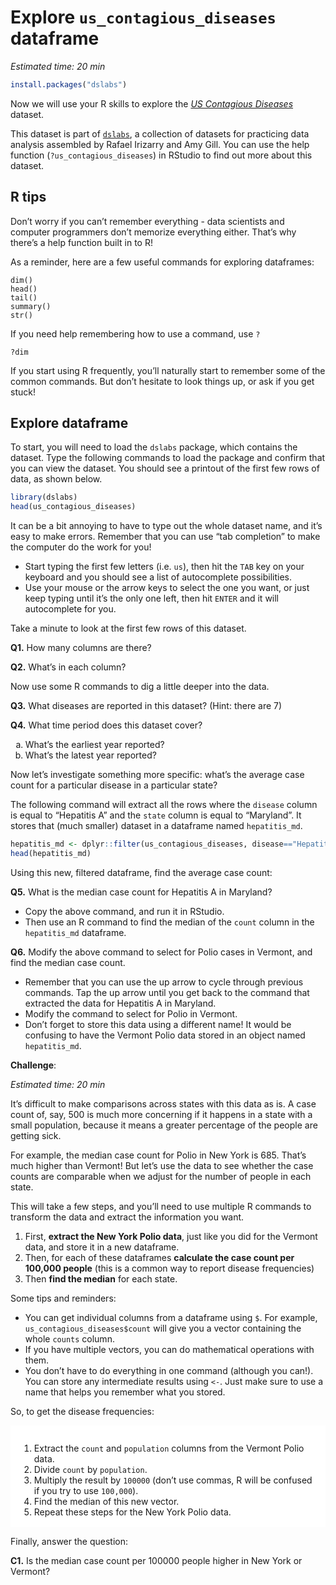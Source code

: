 # Explore `us_contagious_diseases` dataframe

*Estimated time: 20 min*

```r
install.packages("dslabs")
```

Now we will use your R skills to explore the [*US Contagious Diseases*](https://www.rdocumentation.org/packages/dslabs/versions/0.7.3/topics/us_contagious_diseases){target="_blank"} dataset.

This dataset is part of [`dslabs`](https://www.rdocumentation.org/packages/dslabs/versions/0.7.3), a collection of datasets for practicing data analysis assembled by Rafael Irizarry and Amy Gill.  You can use the help function (`?us_contagious_diseases`) in RStudio to find out more about this dataset.

## R tips

Don't worry if you can't remember everything - data scientists and computer programmers don't memorize everything either.  That's why there's a help function built in to R!

As a reminder, here are a few useful commands for exploring dataframes:
```
dim()
head()
tail()
summary()
str()
```

If you need help remembering how to use a command, use `?`
```
?dim
```

If you start using R frequently, you'll naturally start to remember some of the common commands.  But don't hesitate to look things up, or ask if you get stuck!

## Explore dataframe

To start, you will need to load the `dslabs` package, which contains the dataset.  Type the following commands to load the package and confirm that you can view the dataset.  You should see a printout of the first few rows of data, as shown below.

```r
library(dslabs)
head(us_contagious_diseases)
```
 
:::{.notice}
It can be a bit annoying to have to type out the whole dataset name, and it's easy to make errors.  Remember that you can use "tab completion" to make the computer do the work for you!

- Start typing the first few letters (i.e. `us`), then hit the `TAB` key on your keyboard and you should see a list of autocomplete possibilities.
- Use your mouse or the arrow keys to select the one you want, or just keep typing until it's the only one left, then hit `ENTER` and it will autocomplete for you.
:::

Take a minute to look at the first few rows of this dataset.

:::{.reflection}
**Q1.** How many columns are there?

**Q2.** What's in each column?
:::

Now use some R commands to dig a little deeper into the data.

:::{.reflection}
**Q3.** What diseases are reported in this dataset?  (Hint: there are 7)

**Q4.** What time period does this dataset cover?

a. What's the earliest year reported?
b. What's the latest year reported?
:::

Now let's investigate something more specific: what's the average case count for a particular disease in a particular state?

The following command will extract all the rows where the `disease` column is equal to "Hepatitis A" and the `state` column is equal to "Maryland".  It stores that (much smaller) dataset in a dataframe named `hepatitis_md`.

```r
hepatitis_md <- dplyr::filter(us_contagious_diseases, disease=="Hepatitis A", state=="Maryland")
head(hepatitis_md)
```

Using this new, filtered dataframe, find the average case count:

:::{.reflection}
**Q5.** What is the median case count for Hepatitis A in Maryland?

- Copy the above command, and run it in RStudio.
- Then use an R command to find the median of the `count` column in the `hepatitis_md` dataframe.

**Q6.** Modify the above command to select for Polio cases in Vermont, and find the median case count.

- Remember that you can use the up arrow to cycle through previous commands. Tap the up arrow until you get back to the command that extracted the data for Hepatitis A in Maryland.
- Modify the command to select for Polio in Vermont.
- Don't forget to store this data using a different name!  It would be confusing to have the Vermont Polio data stored in an object named `hepatitis_md`.
:::

:::{.warning}

**Challenge**:

*Estimated time: 20 min*

It's difficult to make comparisons across states with this data as is.  A case count of, say, 500 is much more concerning if it happens in a state with a small population, because it means a greater percentage of the people are getting sick.

For example, the median case count for Polio in New York is 685.  That's much higher than Vermont!  But let's use the data to see whether the case counts are comparable when we adjust for the number of people in each state.

This will take a few steps, and you'll need to use multiple R commands to transform the data and extract the information you want.

1. First, **extract the New York Polio data**, just like you did for the Vermont data, and store it in a new dataframe.
1. Then, for each of these dataframes **calculate the case count per 100,000 people** (this is a common way to report disease frequencies)
1. Then **find the median** for each state.

Some tips and reminders:

- You can get individual columns from a dataframe using `$`. For example, `us_contagious_diseases$count` will give you a vector containing the whole `counts` column.
- If you have multiple vectors, you can do mathematical operations with them.
- You don't have to do everything in one command (although you can!).  You can store any intermediate results using `<-`.  Just make sure to use a name that helps you remember what you stored.

So, to get the disease frequencies:

:::{style="background-color: white; padding: 1em 1em 0.15em; margin-bottom: 0.85em;"}
1. Extract the `count` and `population` columns from the Vermont Polio data.
1. Divide `count` by `population`.
1. Multiply the result by `100000` (don't use commas, R will be confused if you try to use `100,000`).
1. Find the median of this new vector.
1. Repeat these steps for the New York Polio data.
:::

Finally, answer the question:

:::{.reflection}
**C1.** Is the median case count per 100000 people higher in New York or Vermont?
:::

:::

